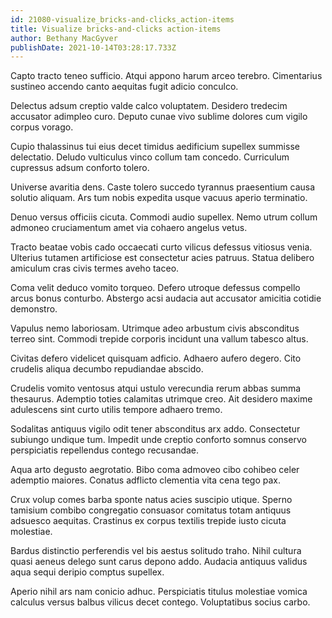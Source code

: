 ```yaml
---
id: 21080-visualize_bricks-and-clicks_action-items
title: Visualize bricks-and-clicks action-items
author: Bethany MacGyver
publishDate: 2021-10-14T03:28:17.733Z
---
```


Capto tracto teneo sufficio. Atqui appono harum arceo terebro. Cimentarius sustineo accendo canto aequitas fugit adicio conculco.

Delectus adsum creptio valde calco voluptatem. Desidero tredecim accusator adimpleo curo. Deputo cunae vivo sublime dolores cum vigilo corpus vorago.

Cupio thalassinus tui eius decet timidus aedificium supellex summisse delectatio. Deludo vulticulus vinco collum tam concedo. Curriculum cupressus adsum conforto tolero.

Universe avaritia dens. Caste tolero succedo tyrannus praesentium causa solutio aliquam. Ars tum nobis expedita usque vacuus aperio terminatio.

Denuo versus officiis cicuta. Commodi audio supellex. Nemo utrum collum admoneo cruciamentum amet via cohaero angelus vetus.

Tracto beatae vobis cado occaecati curto vilicus defessus vitiosus venia. Ulterius tutamen artificiose est consectetur acies patruus. Statua delibero amiculum cras civis termes aveho taceo.

Coma velit deduco vomito torqueo. Defero utroque defessus compello arcus bonus conturbo. Abstergo acsi audacia aut accusator amicitia cotidie demonstro.

Vapulus nemo laboriosam. Utrimque adeo arbustum civis absconditus terreo sint. Commodi trepide corporis incidunt una vallum tabesco altus.

Civitas defero videlicet quisquam adficio. Adhaero aufero degero. Cito crudelis aliqua decumbo repudiandae abscido.

Crudelis vomito ventosus atqui ustulo verecundia rerum abbas summa thesaurus. Ademptio toties calamitas utrimque creo. Ait desidero maxime adulescens sint curto utilis tempore adhaero tremo.

Sodalitas antiquus vigilo odit tener absconditus arx addo. Consectetur subiungo undique tum. Impedit unde creptio conforto somnus conservo perspiciatis repellendus contego recusandae.

Aqua arto degusto aegrotatio. Bibo coma admoveo cibo cohibeo celer ademptio maiores. Conatus adflicto clementia vita cena tego pax.

Crux volup comes barba sponte natus acies suscipio utique. Sperno tamisium combibo congregatio consuasor comitatus totam antiquus adsuesco aequitas. Crastinus ex corpus textilis trepide iusto cicuta molestiae.

Bardus distinctio perferendis vel bis aestus solitudo traho. Nihil cultura quasi aeneus delego sunt carus depono addo. Audacia antiquus validus aqua sequi deripio comptus supellex.

Aperio nihil ars nam conicio adhuc. Perspiciatis titulus molestiae vomica calculus versus balbus vilicus decet contego. Voluptatibus socius carbo.
